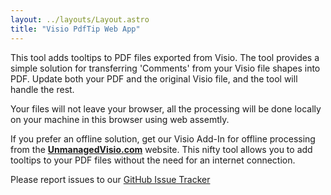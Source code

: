 ```yaml
---
layout: ../layouts/Layout.astro
title: "Visio PdfTip Web App"
---
```



This tool adds tooltips to PDF files exported from Visio. The tool provides a simple solution
for transferring 'Comments' from your Visio file shapes into PDF. Update both your PDF and 
the original Visio file, and the tool will handle the rest.

Your files will not leave your browser, all the processing will be done locally on your machine in this browser using web assemtly.

If you prefer an offline solution, get our Visio Add-In for offline processing from the <a href="https://unmanagedvisio.com/products/visio-pdf-export-with-tooltips" target="_blank"><strong>UnmanagedVisio.com</strong></a> website.
This nifty tool allows you to add tooltips to your PDF files without the need for an internet connection.

Please report issues to our <a href="https://github.com/nbelyh/VisioWebTools/issues" target="_blank">GitHub Issue Tracker</a>

<PdfTip client:load />
